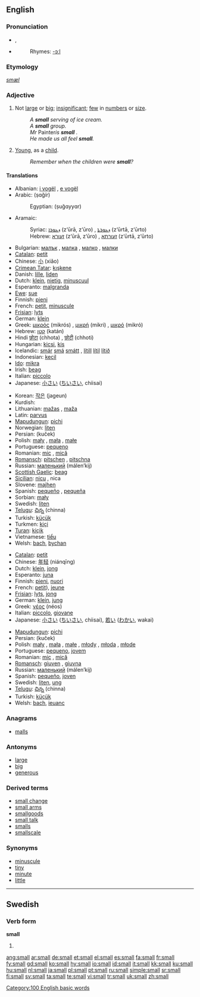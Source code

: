 {{see|smäll}}
{{wikipedia|dab=small}}
==English==

{{rank|country|course|side|222|small|cannot|father|nor}}

===Pronunciation===
* {{IPA|/smɔːl/}}, {{SAMPA|/smO:l/}}
* {{audio|en-us-small.ogg|Audio (US)}}
*: Rhymes: [[Rhymes:English:-ɔːl|-ɔːl]]

===Etymology===
{{OE.}} ''[[smæl]]''

===Adjective===
{{en-adj|er}}

# Not [[large]] or [[big]]; [[insignificant]]; [[few]] in [[numbers]] or [[size]].
#: ''A '''small''' serving of ice cream.''
#: ''A '''small''' group.''
#: '' Mr '' Painter'' is '''small''' .''
#: ''He made us all feel '''small'''.''
# {{figurative}} [[young|Young]], as a [[child]].
#: ''Remember when the children were '''small'''?''

====Translations====
{{trans-top|small}}
* Albanian: [[i vogël]] {{m}}, [[e vogël]] {{f}}
* Arabic: {{ARchar|[[صغير]]}} (ṣɑğír)
*: Egyptian: {{ARchar|[[صغير]]}} (ṣuğɑyyɑr)
* Aramaic:
*: Syriac: [[ܙܥܘܪܐ]] (z‘ūrā, z‘ūro) {{m}}, [[ܙܥܘܪܬܐ]] (z‘ūrtā, z‘ūrto) {{f}}
*: Hebrew: [[זעורא]] (z‘ūrā, z‘ūro) {{m}}, [[זעורתא]] (z‘ūrtā, z‘ūrto) {{f}}
* Bulgarian: [[малък]] {{m}}, [[малка]] {{f}}, [[малко]] {{n}}, [[малки]] {{p}}
* [[Catalan]]: [[petit]]
* Chinese: [[小]] (xiǎo)
* [[Crimean Tatar]]: [[kışkene]]
* Danish: [[lille]], [[liden]]
* Dutch: [[klein]], [[nietig]], [[minuscuul]]
* Esperanto: [[malgranda]]
* [[Ewe]]: [[sue]]
* Finnish: [[pieni]]
* French: [[petit]], [[minuscule]]
* [[Frisian]]: [[lyts]]
* German: [[klein]]
* Greek: [[μικρός]] (mikrós) {{m}}, [[μικρή]] (mikri) {{f}}, [[μικρό]] (mikrό) {{n}}
* Hebrew: [[קטן]] (katán)
* Hindi [[छोटा]] (chhota) {{m}}, [[छोटी]] (chhoti) {{f}} 
* Hungarian: [[kicsi]], [[kis]]
* Icelandic: [[smár]] {{m}} [[smá]] {{f}} [[smátt]] {{n}}, [[lítill]] {{m}} [[lítil]] {{f}} [[lítið]] {{n}}
* Indonesian: [[kecil]]
* [[Ido]]: [[mikra]]
* Irish: [[beag]]
* Italian: [[piccolo]]
* Japanese: [[小さい]] ([[ちいさい]], chiisai)
{{trans-mid}}
* Korean: [[작은]] (jageun)
* Kurdish: {{KUchar|[[بچووک]]}}
* Lithuanian: [[mažas]] {{m}}, [[maža]] {{f|n}}
* Latin: [[parvus]]
* [[Mapudungun]]: [[pichi]]
* Norwegian: [[liten]]
* Persian: {{FAchar|[[کوچک]]}} (kuček)
* Polish: [[mały]] {{m}}, [[mała]] {{f}}, [[małe]] {{n}}
* Portuguese: [[pequeno]]
* Romanian: [[mic]] {{m}}, [[mică]] {{f}}
* [[Romansch]]: [[pitschen]] {{m}}, [[pitschna]] {{f}}
* Russian: [[маленький]] (málen’kij)
* [[Scottish Gaelic]]: [[beag]]
* [[Sicilian]]: [[nicu]] {{m}}, nica {{f}}
* Slovene: [[majhen]]
* Spanish: [[pequeño]] {{m}}, [[pequeña]] {{f}}
* Sorbian: [[mały]]
* Swedish: [[liten]]
* [[Telugu]]: [[చిన్న]] (chinna)
* Turkish: [[küçük]]
* Turkmen: [[kiçi]]
* [[Turan]]: [[kiçik]]
* Vietnamese: [[tiểu]]
* Welsh: [[bach]], [[bychan]]
{{trans-bottom}}

{{trans-top|young}}
* [[Catalan]]: [[petit]]
* Chinese: [[年轻]] (niánqīng)
* Dutch: [[klein]], [[jong]]
* Esperanto: [[juna]]
* Finnish: [[pieni]], [[nuori]]
* French: [[petit]]), [[jeune]]
* [[Frisian]]: [[lyts]], [[jong]]
* German: [[klein]], [[jung]]
* Greek: [[νέος]] (néos) {{m}}
* Italian: [[piccolo]], [[giovane]]
* Japanese: [[小さい]] ([[ちいさい]], chiisai), [[若い]] ([[わかい]], wakai)
{{trans-mid}}
* [[Mapudungun]]: [[pichi]]
* Persian: {{FAchar|[[کوچِک]]}} (kuček)
* Polish: [[mały]] {{m}}, [[mała]] {{f}}, [[małe]] {{n}}, [[młody]] {{m}}, [[młoda]] {{f}}, [[młode]] {{n}}
* Portuguese: [[pequeno]], [[jovem]]
* Romanian: [[mic]] {{m}}, [[mică]] {{f}}
* [[Romansch]]: [[giuven]] {{m}}, [[giuvna]] {{f}}
* Russian: [[маленький]] (málen’kij)
* Spanish: [[pequeño]], [[joven]]
* Swedish: [[liten]], [[ung]]
* [[Telugu]]: [[చిన్న]] (chinna)
* Turkish: [[küçük]]
* Welsh: [[bach]], [[ieuanc]]
{{trans-bottom}}

===Anagrams===
* [[malls]]

===Antonyms===
* [[large]]
* [[big]]
* [[generous]]

===Derived terms===
* [[small change]]
* [[small arms]]
* [[smallgoods]]
* [[small talk]]
* [[smalls]]
* [[smallscale]]

===Synonyms===
{{saurus|tiny}}
* [[minuscule]]
* [[tiny]]
* [[minute]]
* [[little]]

[[Category:100 English basic words]]

----

==Swedish==

===Verb form===
'''small'''

# {{sv-verb-form-past|smälla}}

[[ang:small]]
[[ar:small]]
[[de:small]]
[[et:small]]
[[el:small]]
[[es:small]]
[[fa:small]]
[[fr:small]]
[[fy:small]]
[[gd:small]]
[[ko:small]]
[[hy:small]]
[[io:small]]
[[id:small]]
[[it:small]]
[[kk:small]]
[[ku:small]]
[[hu:small]]
[[nl:small]]
[[ja:small]]
[[pl:small]]
[[pt:small]]
[[ru:small]]
[[simple:small]]
[[sr:small]]
[[fi:small]]
[[sv:small]]
[[ta:small]]
[[te:small]]
[[vi:small]]
[[tr:small]]
[[uk:small]]
[[zh:small]]